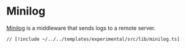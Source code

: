 # Minilog

[Minilog](https://minilog.dev/) is a middleware that sends logs to a remote server.

```tsx [src/lib/minilog.ts]
// [!include ~/../../templates/experimental/src/lib/minilog.ts]
```

